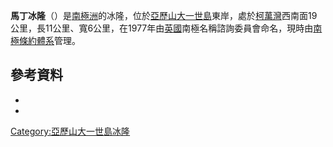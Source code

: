 {{coord|72|26|S|69|1|W|source:GNIS|display=title}}
'''馬丁冰隆'''（{{lang-en|Martin Ice Rise}}）是[[南極洲|南極洲]]的冰隆，位於[[亞歷山大一世島|亞歷山大一世島]]東岸，處於[[柯萬灣|柯萬灣]]西南面19公里，長11公里、寬6公里，在1977年由[[英國|英國]]南極名稱諮詢委員會命名，現時由[[南極條約體系|南極條約體系]]管理。

==參考資料==
*{{cite gnis | type = antarid | id = 9489| name = Martin Ice Rise| accessdate = 2013-08-20}}
*{{usgs-gazetteer|id=9489}}

{{DEFAULTSORT:Martin Ice Rise}}
[[Category:亞歷山大一世島冰隆|Category:亞歷山大一世島冰隆]]


{{AlexanderIsland-geo-stub}}